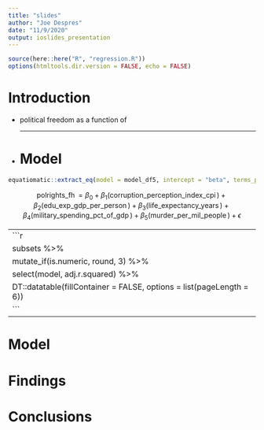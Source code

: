 ```yaml
---
title: "slides"
author: "Joe Despres"
date: "11/9/2020"
output: ioslides_presentation
---
```


```r
source(here::here("R", "regression.R"))
options(htmltools.dir.version = FALSE, echo = FALSE)
```


# Introduction
- political freedom as a function of 
- 
---
# Model
```r
equatiomatic::extract_eq(model = model_df5, intercept = "beta", terms_per_line = 1)
```

$$
\operatorname{polrights\_fh} = \beta_{0} + 
\beta_{1}(\operatorname{corruption\_perception\_index\_cpi}) + \beta_{2}(\operatorname{edu\_exp\_gdp\_per\_person}) +
\beta_{3}(\operatorname{life\_expectancy\_years}) + \beta_{4}(\operatorname{military\_spending\_pct\_of\_gdp}) + \beta_{5}(\operatorname{murder\_per\_mil\_people}) + \epsilon
$$

---
```r
subsets %>% 
  mutate_if(is.numeric, round, 3) %>% 
  select(model, adj.r.squared) %>% 
DT::datatable(fillContainer = FALSE, options = list(pageLength = 6))
```
---

# Model

# Findings

# Conclusions
